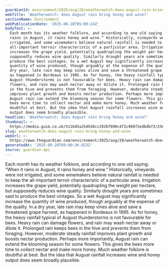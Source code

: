 ```yaml
---
guardianId: environment/2025/aug/28/weatherwatch-does-august-rain-bring-honey-and-wine
webTitle: 'Weatherwatch: does August rain bring honey and wine?'
sectionName: Environment
webPublicationDate: '2025-08-28T05:00:24Z'
bodyText: >-
  Each month has its weather folklore, and according to one old saying: “When it
  rains in August, it rains honey and wine.” Historically, vineyards were not
  irrigated, and some winemakers believe natural rainfall is needed to keep the
  all-important terroir characteristic of a particular area. Irrigation
  increases the grape yield, potentially quadrupling the weight per hectare, but
  supposedly reduces wine quality. Similarly drought years are sometimes said to
  produce the best vintages. So a wet August may significantly increase the
  quantity of wine produced, though arguably at the expense of the quality. In a
  dry year, late rain may keep vines alive and save a threatened grape harvest,
  as happened in Bordeaux in 1995. As for honey, the heavy rainfall typical of
  August thunderstorms is not favourable for bees. Heavy rain can damage
  flowers, and rain may wash nectar away or dilute it. Prolonged rain keeps bees
  in the hive and prevents them from foraging. However, moderate steady rainfall
  improves plant growth and boosts nectar production. Perhaps more importantly,
  August rain can extend the blooming season for some flowers. This gives the
  bees more time to collect nectar and make more honey. Much weather folklore is
  doubtful at best. But the idea that August rainfall increases wine and honey
  output does seem broadly plausible.
headline: 'Weatherwatch: does August rain bring honey and wine?'
thumbnail: >-
  https://media.guim.co.uk/511645a254936cc2926f690c4f2c96972edbdb73/256_0_2560_2048/500.jpg
slug: weatherwatch-does-august-rain-bring-honey-and-wine
webUrl: >-
  https://www.theguardian.com/environment/2025/aug/28/weatherwatch-does-august-rain-bring-honey-and-wine
generatedAt: '2025-08-28T09:00:36.823Z'
source: guardian-api
---
```

Each month has its weather folklore, and according to one old saying: “When it rains in August, it rains honey and wine.” Historically, vineyards were not irrigated, and some winemakers believe natural rainfall is needed to keep the all-important terroir characteristic of a particular area. Irrigation increases the grape yield, potentially quadrupling the weight per hectare, but supposedly reduces wine quality. Similarly drought years are sometimes said to produce the best vintages. So a wet August may significantly increase the quantity of wine produced, though arguably at the expense of the quality. In a dry year, late rain may keep vines alive and save a threatened grape harvest, as happened in Bordeaux in 1995. As for honey, the heavy rainfall typical of August thunderstorms is not favourable for bees. Heavy rain can damage flowers, and rain may wash nectar away or dilute it. Prolonged rain keeps bees in the hive and prevents them from foraging. However, moderate steady rainfall improves plant growth and boosts nectar production. Perhaps more importantly, August rain can extend the blooming season for some flowers. This gives the bees more time to collect nectar and make more honey. Much weather folklore is doubtful at best. But the idea that August rainfall increases wine and honey output does seem broadly plausible.
